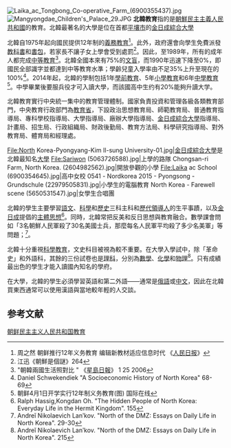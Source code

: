 {{noteTA
|T=zh-hans:朝鲜民主主义人民共和国教育; zh-hant:朝鮮民主主義人民共和國教育;
|1=zh-hans:朝鲜; zh-hant:北韓;
|2=zh-hans:朝鲜民主主义人民共和国;zh-hant:朝鮮民主主義人民共和國
}}
[[File:Laika_ac_Tongbong_Co-operative_Farm_(6900355437).jpg|thumb]]
[[File:Mangyongdae_Children's_Palace_29.JPG|thumb]]
'''北韓教育'''指的是[[朝鮮民主主義人民共和國|朝鮮民主主義人民共和國]]的教育。北韓最著名的大學是位在首都[[平壤市|平壤市]]的[[金日成綜合大學|金日成綜合大學]]

北韓自1975年起向國民提供12年制的[[義務教育|義務教育]]<ref name="周之然">周之然 朝鲜推行12年义务教育 编辑新教材适应信息时代 《[[人民日报|人民日报]]》</ref>。此外，政府還會向學生免費派發[[教科書|教科書]]和[[書包|書包]]，若家長不讓子女上學會受到處罰<ref name="江迅">江迅《朝鮮是個謎》264</ref>。因此，至1989年，所有的成年人都完成[[中等教育|中等教育]]<ref>"朝韓兩國生活照對比 " 《[[星島日報|星島日報]]》 1 25 2006</ref>。北韓全國本來有75%的[[文盲|文盲]]，而1990年迅速下降至0%，即國民全部識字並都達到中等教育水準；學齡兒童入學率由不足35%上升至現在的100%<ref>Daniel Schwekendiek "A Socioeconomic History of North Korea" 68-69</ref>。2014年起，北韓的學制包括1年[[學前教育|學前教育]]、5年[[小學教育|小學教育]]和6年[[中學教育|中學教育]]<ref name="姜海燕">朝鲜4月1日开学实行12年制义务教育(图) 国际在线</ref>。中學畢業後要服兵役才可入讀大學，而該國高中生约有20%能夠升讀大学。

北韓教育實行中央統一集中的教育管理體制。國家負責投資和管理各級各類教育部門，中央教育行政部門為[[教育省_(朝鮮)|教育省]]，下設政治思想教育局、師範教育局、普通教育指導局、專科學校指導局、大學指導局、廠辦大學指導局、[[金日成綜合大學|金日成綜合大學]]指導局、計畫局、招生局、行政組織局、財政後勤局、教育方法局、科學研究指導局、對外教育局、體育局和經理處。
<gallery>
File:North Korea-Pyongyang-Kim Il-sung University-01.jpg|[[金日成綜合大學|金日成綜合大學]]是北韓最知名[[大學|大學]]
File:Sariwon (5063726588).jpg|上學的路隊
Chongsan-ri Farm, North Korea. (2604982562).jpg|開放參觀的小學
File:Laika ac School (6900354645).jpg|高中女校
0541 - Nordkorea 2015 - Pyongsong - Grundschule (22979505831).jpg|小學生的電腦教育
North Korea - Farewell scene (5650531547).jpg|女學生合唱團
</gallery>

北韓的學生主要學習[[語文|語文]]、[[科學|科學]]和[[歷史|歷史]]三科主科和[[金日成家族|歷代領導人]]的生平事蹟，以及[[金日成|金日成]]提倡的[[主體思想|主體思想]]<ref>Ralph Hassig,Kongdan Oh. "The Hidden People of North Korea: Everyday Life in the Hermit Kingdom". 155</ref>。同時，北韓常把反美和反日思想與教育融合。數學課會問如「3名朝鮮人民軍殺了30名美國士兵，那麼每名人民軍平均殺了多少名美軍」等問題；<ref>Andreĭ Nikolaevich Lanʹkov. "North of the DMZ: Essays on Daily Life in North Korea". 29-30</ref>。
<!--語文課則朗讀殺日軍的文章<ref name="我們最幸福" />﹔音樂課會教導學生唱《射死美国雜碎》這類的歌曲<ref name="我們最幸福">芭芭拉.德米克 《[[我們最幸福|我們最幸福]]》 156</ref>。-->

北韓十分重視[[科學教育|科學教育]]，文史科目被視為較不重要。在大學入學試中，除「革命史」和外語科，其餘的三份試卷也是[[理科|理科]]，分別為[[數學|數學]]、[[化學|化學]]和[[物理|物理]]<ref name="Lanʹkov7">Andreĭ Nikolaevich Lanʹkov. "North of the DMZ: Essays on Daily Life in North Korea". 215</ref>。只有成績最出色的學生才能入讀國內知名的學府。

在大學，北韓的學生必須學習英語和第二外語——通常是[[俄語|俄語]]或[[現代標準漢語|中文]]，因此在北韓買東西通常可以使用漢語與當地較年輕的人交談。

==参考文献==
{{Reflist|2}}

[[Category:朝鲜民主主义人民共和国教育|]]
{{亞洲各國教育}}